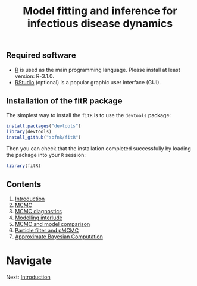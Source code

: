 % Model fitting and inference for infectious disease dynamics

## Required software
* [R](http://cran.r-project.org) is used as the main programming language. Please install at least version: R-3.1.0.
* [RStudio](http://www.rstudio.com/products/rstudio/download/) (optional) is a popular graphic user interface (GUI).

## Installation of the fitR package

The simplest way to install the `fitR` is to use the `devtools` package:

```r
install.packages("devtools")
library(devtools)
install_github("sbfnk/fitR")
```

Then you can check that the installation completed successfully by loading the package into your `R` session:

```r
library(fitR)
```

<div>

## Contents

1. [Introduction](introduction.md)
2. [MCMC](mcmc.md)
2. [MCMC diagnostics](mcmc_diagnostics.md)
5. [Modelling interlude](play_with_seitl.md)
6. [MCMC and model comparison](mcmc_and_model_comparison.md)
7. [Particle filter and pMCMC](pmcmc.md)
8. [Approximate Bayesian Computation](ABC.md)

# Navigate
Next: [Introduction](introduction.md)

</div>
